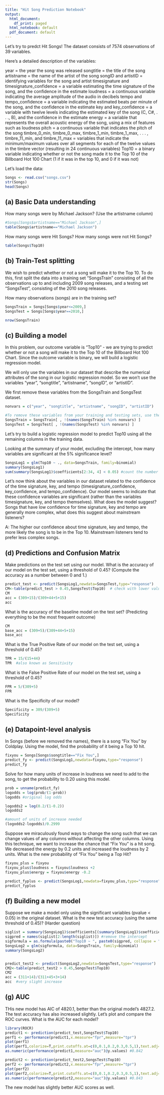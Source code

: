 ---
title: "Hit Song Prediction Notebook"
output:
  html_document:
    df_print: paged
  html_notebook: default
  pdf_document: default
---

Let's try to predct Hit Songs!
The dataset consists of 7574 observations of 39 variables. 

Here's a detailed description of the variables:

year = the year the song was released
songtitle = the title of the song
artistname = the name of the artist of the song
songID and artistID = identifying variables for the song and artist
timesignature and timesignature_confidence = a variable estimating the time signature of the song, and the confidence in the estimate
loudness = a continuous variable indicating the average amplitude of the audio in decibels
tempo and tempo_confidence = a variable indicating the estimated beats per minute of the song, and the confidence in the estimate
key and key_confidence = a variable with twelve levels indicating the estimated key of the song (C, C#, . . ., B), and the confidence in the estimate
energy = a variable that represents the overall acoustic energy of the song, using a mix of features such as loudness
pitch = a continuous variable that indicates the pitch of the song
timbre_0_min, timbre_0_max, timbre_1_min, timbre_1_max, . . . , timbre_11_min, and timbre_11_max = variables that indicate the minimum/maximum values over all segments for each of the twelve values in the timbre vector (resulting in 24 continuous variables)
Top10 = a binary variable indicating whether or not the song made it to the Top 10 of the Billboard Hot 100 Chart (1 if it was in the top 10, and 0 if it was not)

Let's load the data:
```{r}
Songs <- read.csv("songs.csv")
str(Songs)
head(Songs)
```

## (a) Basic Data understanding

How many songs were by Michael Jackson? (Use the artistname column)
```{r}
#Songs[Songs$artistname=="Michael Jackson",]
table(Songs$artistname=="Michael Jackson")
```

How many songs were Hit Songs? How many songs were not Hit Songs?
```{r}
table(Songs$Top10)
```

## (b) Train-Test splitting

We wish to predict whether or not a song will make it to the Top 10. To do this, first split the data into a training set "SongsTrain" consisting of all the observations up to and including 2009 song releases, and a testing set "SongsTest", consisting of the 2010 song releases.

How many observations (songs) are in the training set?
```{r}
SongsTrain = Songs[Songs$year<=2009,]
SongsTest = Songs[Songs$year==2010,]

nrow(SongsTrain)
```

## (c) Building a model

In this problem, our outcome variable is "Top10" - we are trying to predict whether or not a song will make it to the Top 10 of the Billboard Hot 100 Chart. Since the outcome variable is binary, we will build a logistic regression model.

We will only use the variables in our dataset that describe the numerical attributes of the song in our logistic regression model. So we won't use the variables "year", "songtitle", "artistname", "songID", or "artistID".

We first remove these variables from the SongsTrain and SongsTest dataset.

```{r}
nonvars = c("year", "songtitle", "artistname", "songID", "artistID")

#To remove these variables from your training and testing sets, use the neat command
SongsTrain = SongsTrain[ , !(names(SongsTrain) %in% nonvars) ]
SongsTest = SongsTest[ , !(names(SongsTest) %in% nonvars) ]
```


Let's try to build a logistic regression model to predict Top10 using all the remaining columns in the training data. 

Looking at the summary of your model, excluding the intercept, how many variables are significant at the 5% significance level?
```{r}
SongsLog1 = glm(Top10 ~ ., data=SongsTrain, family=binomial)
summary(SongsLog1)
sum(summary(SongsLog1)$coefficients[2:34, 4] < 0.05) #count the number of significant variables, excluding the intercept. 
```

Let's now think about the variables in our dataset related to the confidence of the time signature, key, and tempo (timesignature_confidence, key_confidence, and tempo_confidence). Our model seems to indicate that these confidence variables are significant (rather than the variables timesignature, key, and tempo themselves). What does the model suggest? Songs that have low confidence for time signature, key and tempo are generally more complex, what does this suggest about mainstream listeners?

A: The higher our confidence about time signature, key and tempo, the more likely the song is to be in the Top 10.
Mainstream listeners tend to prefer less complex songs.


## (d) Predictions and Confusion Matrix

Make predictions on the test set using our model. What is the accuracy of our model on the test set, using a threshold of 0.45? (Compute the accuracy as a number between 0 and 1.)

```{r}
predict_test <- predict(SongsLog1,newdata=SongsTest,type="response")
CM<-table(predict_test > 0.45,SongsTest$Top10)  # check with lower values
CM
acc = (309+15)/(309+44+5+15)
acc
```

What is the accuracy of the baseline model on the test set? (Predicting everything to be the most frequent outcome)
```{r}
CM
base_acc = (309+5)/(309+44+5+15)
base_acc
```

What is the True Positive Rate of our model on the test set, using a threshold of 0.45?
```{r}
TPR = 15/(15+44)
TPR  #also known as Sensitivity
```

What is the False Positive Rate of our model on the test set, using a threshold of 0.45?
```{r}
FPR = 5/(309+5)
FPR
```

What is the Specificity of our model?

```{r}
Specificity = 309/(309+5)
Specificity 
```


## (e) Datapoint-level analysis

In Songs (before we removed the names), there is a song "Fix You" by Coldplay. Using the model, find the probability of it being a Top 10 hit.
```{r}
fixyou = Songs[Songs$songtitle=="Fix You",]
predict_fy <- predict(SongsLog1,newdata=fixyou,type="response")
predict_fy
```

Solve for how many units of increase in loudness we need to add to the song, to get the probability to 0.20 using this model.
```{r}
prob = unname(predict_fy)
logodds = log(prob/(1-prob))
logodds #original log odds

logodds2 = log(0.2/(1-0.2))
logodds2

#amount of units of increase needed
(logodds2-logodds)/0.2999
```


Suppose we miraculously found ways to change the song such that we can change values of any columns without affecting the other columns. Using this technique, we want to increase the chance that "Fix You" is a hit song. We decreased the energy by 0.2 units and increased the loudness by 2 units. What is the new probability of "Fix You" being a Top Hit?
```{r}
fixyou_plus = fixyou
fixyou_plus$loudness = fixyou$loudness +2 
fixyou_plus$energy = fixyou$energy -0.2 

predict_fyplus <- predict(SongsLog1,newdata=fixyou_plus,type="response")
predict_fyplus
```

## (f) Building a new model

Suppose we make a model only using the significant variables (pvalue < 0.05) in the original dataset. What is the new test accuracy (using the same threshold of 0.45)?
(Harder question)
```{r}
siglist = summary(SongsLog1)$coefficients[(summary(SongsLog1)$coefficients[, 4] < 0.05), 4]
sigpred = names(siglist[2:length(siglist)]) #remove the intercept
sigformula = as.formula(paste0("Top10 ~ ", paste0(sigpred, collapse = " + ")))
SongsLog2 = glm(sigformula, data=SongsTrain, family=binomial)
summary(SongsLog2)


predict_test2 <- predict(SongsLog2,newdata=SongsTest,type="response")
CM2<-table(predict_test2 > 0.45,SongsTest$Top10)
CM2
acc = (311+14)/(311+45+3+14)
acc  #very slight increase
```

## (g) AUC

THis new model has AIC of 4820.1, better than the original model's 4827.2.
The test accuracy has also increased slightly.
Let's plot and compare the ROC curves. What is the AUC for each model?

```{r}
library(ROCR)
predict1 <- prediction(predict_test,SongsTest$Top10)
perf1 <- performance(predict1,x.measure="fpr",measure="tpr")
plot(perf1)
plot(perf1,colorize=T,print.cutoffs.at=c(0,0.1,0.2,0.3,0.5,1),text.adj=c(-.02,1.7))
as.numeric(performance(predict1,measure="auc")@y.values) #0.842
```
```{r}
predict2 <- prediction(predict_test2,SongsTest$Top10)
perf2 <- performance(predict2,x.measure="fpr",measure="tpr")
plot(perf2)
plot(perf2,colorize=T,print.cutoffs.at=c(0,0.1,0.2,0.3,0.5,1),text.adj=c(-.02,1.7))
as.numeric(performance(predict2,measure="auc")@y.values) #0.843
```

The new model has slightly better AUC scores as well.
